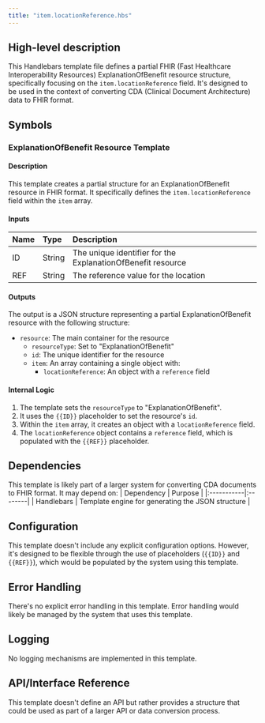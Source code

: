 ```yaml
---
title: "item.locationReference.hbs"
---
```


## High-level description
This Handlebars template file defines a partial FHIR (Fast Healthcare Interoperability Resources) ExplanationOfBenefit resource structure, specifically focusing on the `item.locationReference` field. It's designed to be used in the context of converting CDA (Clinical Document Architecture) data to FHIR format.

## Symbols

### ExplanationOfBenefit Resource Template
#### Description
This template creates a partial structure for an ExplanationOfBenefit resource in FHIR format. It specifically defines the `item.locationReference` field within the `item` array.

#### Inputs
| Name | Type | Description |
|:-----|:-----|:------------|
| ID   | String | The unique identifier for the ExplanationOfBenefit resource |
| REF  | String | The reference value for the location |

#### Outputs
The output is a JSON structure representing a partial ExplanationOfBenefit resource with the following structure:
- `resource`: The main container for the resource
  - `resourceType`: Set to "ExplanationOfBenefit"
  - `id`: The unique identifier for the resource
  - `item`: An array containing a single object with:
    - `locationReference`: An object with a `reference` field

#### Internal Logic
1. The template sets the `resourceType` to "ExplanationOfBenefit".
2. It uses the `{{ID}}` placeholder to set the resource's `id`.
3. Within the `item` array, it creates an object with a `locationReference` field.
4. The `locationReference` object contains a `reference` field, which is populated with the `{{REF}}` placeholder.

## Dependencies
This template is likely part of a larger system for converting CDA documents to FHIR format. It may depend on:
| Dependency | Purpose |
|:-----------|:--------|
| Handlebars | Template engine for generating the JSON structure |

## Configuration
This template doesn't include any explicit configuration options. However, it's designed to be flexible through the use of placeholders (`{{ID}}` and `{{REF}}`), which would be populated by the system using this template.

## Error Handling
There's no explicit error handling in this template. Error handling would likely be managed by the system that uses this template.

## Logging
No logging mechanisms are implemented in this template.

## API/Interface Reference
This template doesn't define an API but rather provides a structure that could be used as part of a larger API or data conversion process.